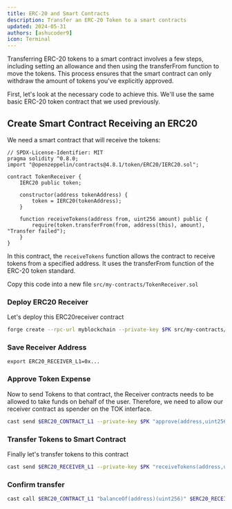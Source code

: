 ```yaml
---
title: ERC-20 and Smart Contracts
description: Transfer an ERC-20 Token to a smart contracts
updated: 2024-05-31
authors: [ashucoder9]
icon: Terminal
---
```



Transferring ERC-20 tokens to a smart contract involves a few steps, including setting an allowance and then using the transferFrom function to move the tokens. This process ensures that the smart contract can only withdraw the amount of tokens you've explicitly approved.

First, let's look at the necessary code to achieve this. We'll use the same basic ERC-20 token contract that we used previously. 

<Steps>
<Step>

## Create Smart Contract Receiving an ERC20

We need a smart contract that will receive the tokens:

```solidity 
// SPDX-License-Identifier: MIT
pragma solidity ^0.8.0;
import "@openzeppelin/contracts@4.8.1/token/ERC20/IERC20.sol";

contract TokenReceiver {
    IERC20 public token;

    constructor(address tokenAddress) {
        token = IERC20(tokenAddress);
    }

    function receiveTokens(address from, uint256 amount) public {
        require(token.transferFrom(from, address(this), amount), "Transfer failed");
    }
}
```

In this contract, the `receiveTokens` function allows the contract to receive tokens from a specified address. It uses the transferFrom function of the ERC-20 token standard.

Copy this code into a new file `src/my-contracts/TokenReceiver.sol`

</Step>
<Step>

### Deploy ERC20 Receiver
Let's deploy this ERC20receiver contract

```bash
forge create --rpc-url myblockchain --private-key $PK src/my-contracts/TokenReceiver.sol:TokenReceiver --constructor-args $ERC20_CONTRACT_L1
```

</Step>
<Step>

### Save Receiver Address

```
export ERC20_RECEIVER_L1=0x...
```

</Step>
<Step>

### Approve Token Expense

Now to send Tokens to that contract, the Receiver contracts needs to be allowed to take funds on behalf of the user. Therefore, we need to allow our receiver contract as spender on the TOK interface.

```bash
cast send $ERC20_CONTRACT_L1 --private-key $PK "approve(address,uint256)" $ERC20_RECEIVER_L1 20ether --rpc-url myblockchain
```

</Step>
<Step>

### Transfer Tokens to Smart Contract

Finally let's transfer tokens to this contract

```bash
cast send $ERC20_RECEIVER_L1 --private-key $PK "receiveTokens(address,uint256)" $EWOQ 2ether --rpc-url myblockchain
```

</Step>
<Step>

### Confirm transfer

```bash
cast call $ERC20_CONTRACT_L1 "balanceOf(address)(uint256)" $ERC20_RECEIVER_L1 --rpc-url myblockchain
```

</Step>
</Steps>

<Quiz quizId="121" />
